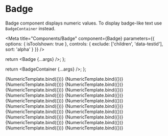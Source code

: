 

# Badge

Badge component displays numeric values. To display badge-like text use `BadgeContainer` instead.

<Meta
  title="Components/Badge"
  component={Badge}
  parameters={{
    options: { isToolshown: true },
    controls: {
      exclude: ['children', 'data-testid'],
      sort: 'alpha'
    }
  }}
/>

  return <Badge {...args} />;
};

  return <BadgeContainer {...args} />;
};

<Canvas>
  <Story
    name="solid-small"
    args={{
      size: Size.Small,
      type: BadgeType.Solid,
      value: 9
    }}
  >
    {NumericTemplate.bind({})}
  </Story>
  <Story
    name="solid-small-flexible"
    args={{
      size: Size.Small,
      type: BadgeType.Solid,
      isFlexible: true,
      value: 999
    }}
  >
    {NumericTemplate.bind({})}
  </Story>
  <Story
    name="solid-small-not_flexible"
    args={{
      size: Size.Small,
      type: BadgeType.Solid,
      isFlexible: false,
      value: 999
    }}
  >
    {NumericTemplate.bind({})}
  </Story>
  <Story
    name="solid-small-max_value-flexible"
    args={{
      size: Size.Small,
      type: BadgeType.Solid,
      isFlexible: true,
      maxValue: 10,
      value: 999
    }}
  >
    {NumericTemplate.bind({})}
  </Story>
  <Story
    name="solid-small-max_value-not_flexible"
    args={{
      size: Size.Small,
      type: BadgeType.Solid,
      isFlexible: false,
      maxValue: 10,
      value: 999
    }}
  >
    {NumericTemplate.bind({})}
  </Story>
  <Story
    name="solid-regular"
    args={{
      size: Size.Regular,
      type: BadgeType.Solid,
      value: 9
    }}
  >
    {NumericTemplate.bind({})}
  </Story>
  <Story
    name="solid-regular-flexible"
    args={{
      size: Size.Regular,
      type: BadgeType.Solid,
      isFlexible: true,
      value: 999
    }}
  >
    {NumericTemplate.bind({})}
  </Story>
  <Story
    name="solid-regular-not_flexible"
    args={{
      size: Size.Regular,
      type: BadgeType.Solid,
      isFlexible: false,
      value: 999
    }}
  >
    {NumericTemplate.bind({})}
  </Story>
  <Story
    name="solid-regular-max_value-flexible"
    args={{
      size: Size.Regular,
      type: BadgeType.Solid,
      isFlexible: true,
      maxValue: 10,
      value: 999
    }}
  >
    {NumericTemplate.bind({})}
  </Story>
  <Story
    name="solid-regular-max_value-not_flexible"
    args={{
      size: Size.Regular,
      type: BadgeType.Solid,
      isFlexible: false,
      maxValue: 10,
      value: 999
    }}
  >
    {NumericTemplate.bind({})}
  </Story>
</Canvas>

<Canvas>
  <Story
    name="outline-small"
    args={{
      size: Size.Small,
      type: BadgeType.Outline,
      value: 9
    }}
  >
    {NumericTemplate.bind({})}
  </Story>
  <Story
    name="outline-small-flexible"
    args={{
      size: Size.Small,
      type: BadgeType.Outline,
      isFlexible: true,
      value: 999
    }}
  >
    {NumericTemplate.bind({})}
  </Story>
  <Story
    name="outline-small-not_flexible"
    args={{
      size: Size.Small,
      type: BadgeType.Outline,
      isFlexible: false,
      value: 999
    }}
  >
    {NumericTemplate.bind({})}
  </Story>
  <Story
    name="outline-small-max_value-flexible"
    args={{
      size: Size.Small,
      type: BadgeType.Outline,
      isFlexible: true,
      maxValue: 10,
      value: 999
    }}
  >
    {NumericTemplate.bind({})}
  </Story>
  <Story
    name="outline-small-max_value-not_flexible"
    args={{
      size: Size.Small,
      type: BadgeType.Outline,
      isFlexible: false,
      maxValue: 10,
      value: 999
    }}
  >
    {NumericTemplate.bind({})}
  </Story>
  <Story
    name="outline-regular"
    args={{
      size: Size.Regular,
      type: BadgeType.Outline,
      value: 9
    }}
  >
    {NumericTemplate.bind({})}
  </Story>
  <Story
    name="outline-regular-flexible"
    args={{
      size: Size.Regular,
      type: BadgeType.Outline,
      isFlexible: true,
      value: 999
    }}
  >
    {NumericTemplate.bind({})}
  </Story>
  <Story
    name="outline-regular-not_flexible"
    args={{
      size: Size.Regular,
      type: BadgeType.Outline,
      isFlexible: false,
      value: 999
    }}
  >
    {NumericTemplate.bind({})}
  </Story>
  <Story
    name="outline-regular-max_value-flexible"
    args={{
      size: Size.Regular,
      type: BadgeType.Outline,
      isFlexible: true,
      maxValue: 10,
      value: 999
    }}
  >
    {NumericTemplate.bind({})}
  </Story>
  <Story
    name="outline-regular-max_value-not_flexible"
    args={{
      size: Size.Regular,
      type: BadgeType.Outline,
      isFlexible: false,
      maxValue: 10,
      value: 999
    }}
  >
    {NumericTemplate.bind({})}
  </Story>
</Canvas>

<Props of={Badge} sort="alpha" />
